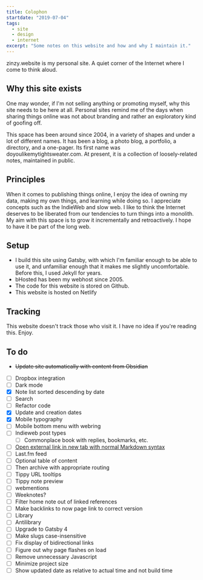 ```yaml
---
title: Colophon
startdate: "2019-07-04"
tags:
  - site
  - design
  - internet
excerpt: "Some notes on this website and how and why I maintain it."
---
```

zinzy.website is my personal site. A quiet corner of the Internet where I come to think aloud.

## Why this site exists
One may wonder, if I'm not selling anything or promoting myself, why this site needs to be here at all. Personal sites remind me of the days when sharing things online was not about branding and rather an exploratory kind of goofing off.

This space has been around since 2004, in a variety of shapes and under a lot of different names. It has been a blog, a photo blog, a portfolio, a directory, and a one-pager. Its first name was doyoulikemytightsweater.com. At present, it is a collection of loosely-related notes, maintained in public. 

## Principles
When it comes to publishing things online, I enjoy the idea of owning my data, making my own things, and learning while doing so. I appreciate concepts such as the IndieWeb and slow web. I like to think the Internet deserves to be liberated from our tendencies to turn things into a monolith. My aim with this space is to grow it incrementally and retroactively. I hope to have it be part of the long web.

## Setup
- I build this site using Gatsby, with which I'm familiar enough to be able to use it, and unfamiliar enough that it makes me slightly uncomfortable. Before this, I used Jekyll for years.
- bHosted has been my webhost since 2005.
- The code for this website is stored on Github.
- This website is hosted on Netlify

## Tracking
This website doesn't track those who visit it. I have no idea if you're reading this. Enjoy.

## To do
- ~~Update site automatically with content from Obsidian~~
- [ ] Dropbox integration
- [ ] Dark mode
- [x] Note list sorted descending by date
- [ ] Search
- [ ] Refactor code
- [x] Update and creation dates
- [x] Mobile typography
- [ ] Mobile bottom menu with webring
- [ ] Indieweb post types
  - [ ] Commonplace book with replies, bookmarks, etc.
- [ ] [Open external link in new tab with normal Markdown syntax](https://danielgregory.dev/articles/open-links-in-new-tab-gatsby-mdx)
- [ ] Last.fm feed
- [ ] Optional table of content
- [ ] Then archive with appropriate routing
- [ ] Tippy URL tooltips
- [ ] Tippy note preview 
- [ ] webmentions
- [ ] Weeknotes?
- [ ] Filter home note out of linked references
- [ ] Make backlinks to now page link to correct version
- [ ] Library
- [ ] Antilibrary
- [ ] Upgrade to Gatsby 4
- [ ] Make slugs case-insensitive
- [ ] Fix display of bidirectional links
- [ ] Figure out why page flashes on load
- [ ] Remove unnecessary Javascript
- [ ] Minimize project size
- [ ] Show updated date as relative to actual time and not build time
